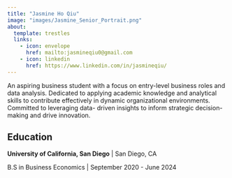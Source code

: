 ```yaml
---
title: "Jasmine Ho Qiu"
image: "images/Jasmine_Senior_Portrait.png"
about:
  template: trestles
  links: 
    - icon: envelope
      href: mailto:jasmineqiu0@gmail.com
    - icon: linkedin
      href: https://www.linkedin.com/in/jasmineqiu/
---
```


An aspiring business student with a focus on entry-level business roles and data analysis. Dedicated to applying academic knowledge and analytical skills to contribute effectively in dynamic organizational environments. Committed to leveraging data- driven insights to inform strategic decision-making and drive innovation.

## Education 

**University of California, San Diego** | San Diego, CA

B.S in Business Economics | September 2020 - June 2024


